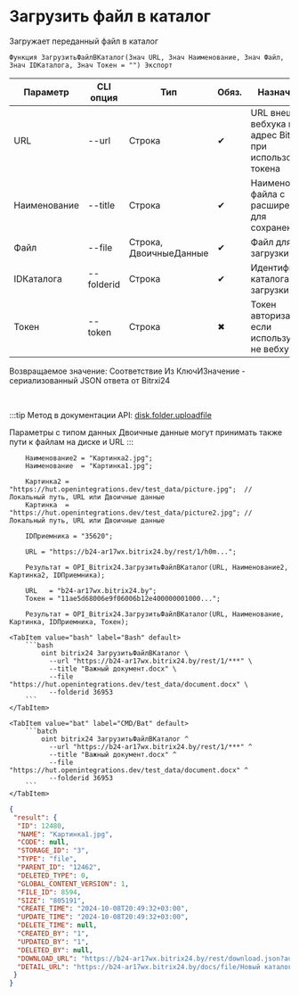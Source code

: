 ﻿---
sidebar_position: 2
description: Загрузить файл в каталог и другие функции для работы с Bitrix24 в Открытом пакете интеграций - бесплатной open-source библиотеке интеграций для 1С:Предприятие 8, OneScript и CLI
keywords: [1C, 1С, 1С:Предприятие, 1С:Предприятие 8.3, API, Интеграция, Сервисы, Обмен, OneScript, CLI, Bitrix24]
---


# Загрузить файл в каталог
 Загружает переданный файл в каталог



`Функция ЗагрузитьФайлВКаталог(Знач URL, Знач Наименование, Знач Файл, Знач IDКаталога, Знач Токен = "") Экспорт`

  | Параметр | CLI опция | Тип | Обяз. | Назначение |
  |-|-|-|-|-|
  | URL | --url | Строка | &#x2714; | URL внешнего вебхука или адрес Bitrix24 при использовании токена |
  | Наименование | --title | Строка | &#x2714; | Наименование файла с расширением для сохранения |
  | Файл | --file | Строка, ДвоичныеДанные | &#x2714; | Файл для загрузки |
  | IDКаталога | --folderid | Строка | &#x2714; | Идентификатор каталога для загрузки |
  | Токен | --token | Строка | &#x2716; | Токен авторизации, если используется не вебхук |

  
  Возвращаемое значение:   Соответствие Из КлючИЗначение - сериализованный JSON ответа от Bitrxi24

<br/>

:::tip
Метод в документации API: [disk.folder.uploadfile](https://dev.1c-bitrix.ru/rest_help/disk/folder/disk_folder_uploadfile.php)

Параметры с типом данных Двоичные данные могут принимать также пути к файлам на диске и URL
:::
<br/>



```bsl title="Пример использования для 1С:Предприятие/OneScript"
    Наименование2 = "Картинка2.jpg";
    Наименование  = "Картинка1.jpg";

    Картинка2 = "https://hut.openintegrations.dev/test_data/picture.jpg";  // Локальный путь, URL или Двоичные данные
    Картинка  = "https://hut.openintegrations.dev/test_data/picture2.jpg"; // Локальный путь, URL или Двоичные данные

    IDПриемника = "35620";

    URL = "https://b24-ar17wx.bitrix24.by/rest/1/h0m...";

    Результат = OPI_Bitrix24.ЗагрузитьФайлВКаталог(URL, Наименование2, Картинка2, IDПриемника);

    URL   = "b24-ar17wx.bitrix24.by";
    Токен = "11ae5d68006e9f06006b12e400000001000...";

    Результат = OPI_Bitrix24.ЗагрузитьФайлВКаталог(URL, Наименование, Картинка, IDПриемника, Токен);
```
    

 <Tabs>
  
    <TabItem value="bash" label="Bash" default>
        ```bash
            oint bitrix24 ЗагрузитьФайлВКаталог \
              --url "https://b24-ar17wx.bitrix24.by/rest/1/***" \
              --title "Важный документ.docx" \
              --file "https://hut.openintegrations.dev/test_data/document.docx" \
              --folderid 36953
        ```
    </TabItem>
  
    <TabItem value="bat" label="CMD/Bat" default>
        ```batch
            oint bitrix24 ЗагрузитьФайлВКаталог ^
              --url "https://b24-ar17wx.bitrix24.by/rest/1/***" ^
              --title "Важный документ.docx" ^
              --file "https://hut.openintegrations.dev/test_data/document.docx" ^
              --folderid 36953
        ```
    </TabItem>
</Tabs>


```json title="Результат"
{
 "result": {
  "ID": 12480,
  "NAME": "Картинка1.jpg",
  "CODE": null,
  "STORAGE_ID": "3",
  "TYPE": "file",
  "PARENT_ID": "12462",
  "DELETED_TYPE": 0,
  "GLOBAL_CONTENT_VERSION": 1,
  "FILE_ID": 8594,
  "SIZE": "805191",
  "CREATE_TIME": "2024-10-08T20:49:32+03:00",
  "UPDATE_TIME": "2024-10-08T20:49:32+03:00",
  "DELETE_TIME": null,
  "CREATED_BY": "1",
  "UPDATED_BY": "1",
  "DELETED_BY": null,
  "DOWNLOAD_URL": "https://b24-ar17wx.bitrix24.by/rest/download.json?auth=717e0567006e9f06006b12e400000001000007c2ebc8f80264531d4fc09a27052a7fe2&token=disk%7CaWQ9MTI0ODAmXz14NDFwOTBFbFJlVmZzMUFwY3FGOHBNZVZJRk9pUTN4aw%3D%3D%7CImRvd25sb2FkfGRpc2t8YVdROU1USTBPREFtWHoxNE5ERndPVEJGYkZKbFZtWnpNVUZ3WTNGR09IQk5aVlpKUms5cFVUTjRhdz09fDcxN2UwNTY3MDA2ZTlmMDYwMDZiMTJlNDAwMDAwMDAxMDAwMDA3YzJlYmM4ZjgwMjY0NTMxZDRmYzA5YTI3MDUyYTdmZTIi.evQcDrGBB9TOd%2FfnpIiw%2FXueoUXFgvrkfNi%2B%2FfsUnPg%3D",
  "DETAIL_URL": "https://b24-ar17wx.bitrix24.by/docs/file/Новый каталог/Картинка1.jpg"
 }
}
```
